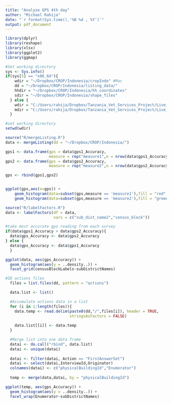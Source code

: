 ```yaml
---
title: "Analyze GPS 4th day"
author: "Michael Rahija"
date: "`r format(Sys.time(),'%B %d , %Y')`"
output: pdf_document
---
```



```r
library(dplyr)
library(reshape)
library(xlsx)
library(ggplot2)
library(ggmap)

#Set working directory
sys <- Sys.info()
if(sys[5] == "x86_64"){
    wdir = "~/Dropbox/CROP/Indonesia/cropIndo" #Mac
    dd = "~/Dropbox/CROP/Indonesia/listing_data/"
    hhdir = "~/Dropbox/CROP/Indonesia/hh_coordinates"
    sdir = "~/Dropbox/CROP/Indonesia/shape_files"
  } else {
    wdir = "C:/Users/rahija/Dropbox/Tanzania_Vet_Services_Project/Live_data_collection/Metadata_reporting/program"
    mdir = "C:/Users/rahija/Dropbox/Tanzania_Vet_Services_Project/Live_data_collection/"
  }

#set working directory
setwd(wdir)


```


```r
source("R/mergeListing.R")
data <- mergeListing(dd = "~/Dropbox/CROP/Indonesia/")

gps1 <- data.frame(gps = data$gps1_Accuracy, 
                   measure = rep("measure1",n = nrow(data$gps1_Accuracy)))
gps2 <- data.frame(gps = data$gps2_Accuracy, 
                   measure = rep("measure2",n = nrow(data$gps2_Accuracy)))

gps <- rbind(gps1,gps2)


ggplot(gps,aes(x=gps)) + 
    geom_histogram(data=subset(gps,measure == 'measure1'),fill = "red", alpha = 0.2) +
    geom_histogram(data=subset(gps,measure == 'measure2'),fill = "green", alpha = 0.2)
```


```r
source("R/labelFactors.R")
data <- labelFactors(df = data, 
                     vars = c("sub_dist_name2","census_block"))

#take most accurate gps reading from each survey
if(data$gps1_Accuracy > data$gps2_Accuracy){
  data$gps_Accuracy <- data$gps2_Accuracy
} else {
  data$gps_Accuracy <- data$gps1_Accuracy
  }

ggplot(data, aes(gps_Accuracy)) + 
  geom_histogram(aes(y = ..density..)) + 
  facet_grid(censusBlockLabels~subDistrictNames)
```


```r
#ID actions files
  files = list.files(dd, pattern = "actions")

  data.list <- list()

  #Accumulate actions data in a list
  for (i in 1:length(files)){
    data.temp <- read.delim(paste0(dd,"/",files[i]), header = TRUE,
                            stringsAsFactors = FALSE)
  
    data.list[[i]] <- data.temp 
  }

  #Merge list into one data frame
  datai <- do.call("rbind", data.list)
  datai <- unique(datai)
  
  datai <- filter(datai, Action == "FirstAnswerSet")
  datai <- select(datai,InterviewId,Originator)
  colnames(datai) <- c("physicalBuildingId","Enumerator")
  
  temp <- merge(data,datai, by = "physicalBuildingId")
```


```r
ggplot(temp, aes(gps_Accuracy)) + 
  geom_histogram(aes(y = ..density..)) + 
  facet_wrap(Enumerator~subDistrictNames)

```